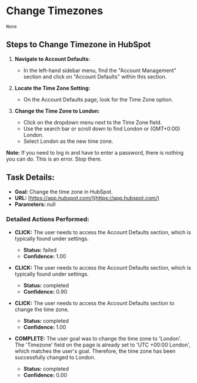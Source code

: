 # Change Timezones

```mdx
None
```

## Steps to Change Timezone in HubSpot

1. **Navigate to Account Defaults:**
    - In the left-hand sidebar menu, find the "Account Management" section and click on "Account Defaults" within this section.

2. **Locate the Time Zone Setting:**
    - On the Account Defaults page, look for the Time Zone option.

3. **Change the Time Zone to London:**
    - Click on the dropdown menu next to the Time Zone field.
    - Use the search bar or scroll down to find London or (GMT+0:00) London.
    - Select London as the new time zone.

**Note:** If you need to log in and have to enter a password, there is nothing you can do. This is an error. Stop there.

## Task Details:

- **Goal:** Change the time zone in HubSpot.
- **URL:** [https://app.hubspot.com/](https://app.hubspot.com/)
- **Parameters:** null

### Detailed Actions Performed:

- **CLICK:** The user needs to access the Account Defaults section, which is typically found under settings.
    - **Status:** failed
    - **Confidence:** 1.00

- **CLICK:** The user needs to access the Account Defaults section, which is typically found under settings.
    - **Status:** completed
    - **Confidence:** 0.90

- **CLICK:** The user needs to access the Account Defaults section to change the time zone.
    - **Status:** completed
    - **Confidence:** 1.00

- **COMPLETE:** The user goal was to change the time zone to 'London'. The 'Timezone' field on the page is already set to 'UTC +00:00 London', which matches the user's goal. Therefore, the time zone has been successfully changed to London.
    - **Status:** completed
    - **Confidence:** 0.00